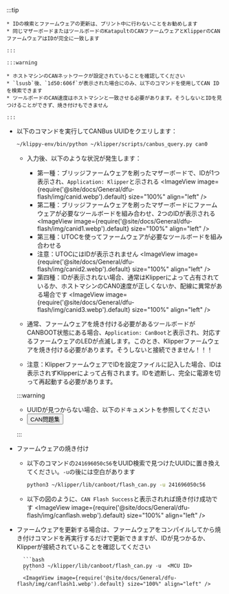 :::tip

    * IDの検索とファームウェアの更新は、プリント中に行わないことをお勧めします
    * 同じマザーボードまたはツールボードのKatapultのCANファームウェアとKlipperのCANファームウェアはIDが完全に一致します

    :::

    :::warning

    * ホストマシンのCANネットワークが設定されていることを確認してください
    * `lsusb`後、`1d50:606f`が表示された場合にのみ、以下のコマンドを使用してCAN IDを検索できます
    * ツールボードのCAN速度はホストマシンと一致させる必要があります。そうしないとIDを見つけることができず、焼き付けもできません

    :::


* 以下のコマンドを実行してCANBus UUIDをクエリします：

    ```bash
    ~/klippy-env/bin/python ~/klipper/scripts/canbus_query.py can0
    ```

    * 入力後、以下のような状況が発生します：
        * 第一種：ブリッジファームウェアを刷ったマザーボードで、IDが1つ表示され、`Application: Klipper`と示される
            <ImageView image={require('@site/docs/General/dfu-flash/img/canid.webp').default} size="100%" align="left" />  
        * 第二種：ブリッジファームウェアを刷ったマザーボードにファームウェアが必要なツールボードを組み合わせ、2つのIDが表示される
            <ImageView image={require('@site/docs/General/dfu-flash/img/canid1.webp').default} size="100%" align="left" />  
        * 第三種：UTOCを使ってファームウェアが必要なツールボードを組み合わせる
        * 注意：UTOCにはIDが表示されません
            <ImageView image={require('@site/docs/General/dfu-flash/img/canid2.webp').default} size="100%" align="left" />  
        * 第四種：IDが表示されない場合、通常はKlipperによって占有されているか、ホストマシンのCAN0速度が正しくないか、配線に異常がある場合です
            <ImageView image={require('@site/docs/General/dfu-flash/img/canid3.webp').default} size="100%" align="left" />  

    * 通常、ファームウェアを焼き付ける必要があるツールボードがCANBOOT状態にある場合、`Application: CanBoot`と表示され、対応するファームウェアのLEDが点滅します。このとき、Klipperファームウェアを焼き付ける必要があります。そうしないと接続できません！！！
    * 注意：KlipperファームウェアでIDを設定ファイルに記入した場合、IDは表示されずKlipperによって占有されます。IDを遮断し、完全に電源を切って再起動する必要があります。

    :::warning

    * UUIDが見つからない場合、以下のドキュメントを参照してください  
    * <Button variant="contained" disableElevation href="/docs/DebugDoc/faq/klipper_can">CAN問題集</Button>

    :::

* ファームウェアの焼き付け

    * 以下のコマンドの`241696050c56`をUUID検索で見つけたUUIDに置き換えてください。`-u`の後には空白があります
        ```bash
        python3 ~/klipper/lib/canboot/flash_can.py -u 241696050c56
        ```

    * 以下の図のように、`CAN Flash Success`と表示されれば焼き付け成功です 
        <ImageView image={require('@site/docs/General/dfu-flash/img/canflash.webp').default} size="100%" align="left" />  



* ファームウェアを更新する場合は、ファームウェアをコンパイルしてから焼き付けコマンドを再実行するだけで更新できますが、IDが見つかるか、Klipperが接続されていることを確認してください

        ```bash
        python3 ~/klipper/lib/canboot/flash_can.py -u  <MCU ID>
        ```
        <ImageView image={require('@site/docs/General/dfu-flash/img/canflash1.webp').default} size="100%" align="left" />  
